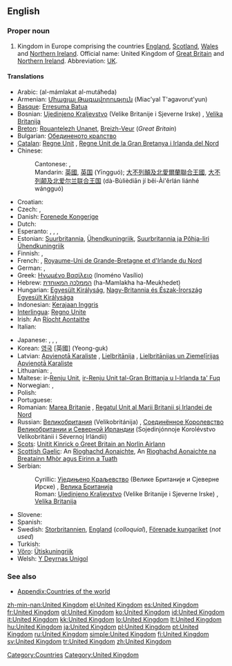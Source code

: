 {{wikipedia}}
==English==

===Proper noun===
{{en-proper noun|sg=[[united|United]] [[kingdom|Kingdom]]}}

# Kingdom in Europe comprising the countries [[England]], [[Scotland]], [[Wales]] and [[Northern Ireland]]. Official name: United Kingdom of [[Great Britain]] and [[Northern Ireland]]. Abbreviation: [[UK]].

====Translations====
{{trans-top|Kingdom in Europe}}
* Arabic: {{Arab|[[المملكة المتحدة]]}} (al-mámlakat al-mutáħeda) {{f}}
* Armenian: [[Միացյալ Թագավորություն]] (Miac'yal T'agavorut'yun)
* [[Basque]]: [[Erresuma Batua]]
* Bosnian: [[Ujedinjeno Kraljevstvo]] (Velike Britanije i Sjeverne Irske) {{n}}, [[Velika Britanija]] {{f}}
* [[Breton]]: [[Rouantelezh Unanet]], [[Breizh-Veur]] (''Great Britain'')
* Bulgarian: [[Обединеното кралство]]
* [[Catalan]]: [[Regne Unit]] {{m}}, [[Regne Unit de la Gran Bretanya i Irlanda del Nord]]
* Chinese:
*: Cantonese: {{tø|yue|英國|tr=jing1 gwok3|sc=Hani|xs=Cantonese}}, {{tø|yue|大英聯合王國|tr=daai6 jing1 lyun4 hap6 wong4 gwok3|sc=Hani|xs=Cantonese}}
*: Mandarin: [[英國]], [[英国]] (Yīngguó); [[大不列顛及北愛爾蘭聯合王國]], [[大不列颠及北爱尔兰联合王国]] (dà-Bùlièdiān jí běi-Ài'ěrlán liánhé wángguó)
* Croatian: {{t-|hr|Ujedinjeno Kraljevstvo|n}}
* Czech: {{t+|cs|Velká Británie|f}}, {{t|cs|Spojené království|n}}
* Danish: [[Forenede Kongerige]]
* Dutch: {{t+|nl|Verenigd Koninkrijk}}
* Esperanto: {{t|eo|Britujo}}, {{t|eo|Britio}}, {{t|eo|Unuiĝinta Regno}}, {{t|eo|Unuiĝinta Regno de Grand-Britio kaj Nord-Irlando}}
* Estonian: [[Suurbritannia]], [[Ühendkuningriik]], [[Suurbritannia ja Põhja-Iiri Ühendkuningriik]]
* Finnish: {{t+|fi|Yhdistynyt kuningaskunta}}, {{t+|fi|Iso-Britannia}}
* French: {{t+|fr|Royaume-Uni|m}}, [[Royaume-Uni de Grande-Bretagne et d'Irlande du Nord]] {{m}}
* German: {{t+|de|Vereinigtes Königreich|n}},  {{t+|de|Großbritannien|n}}
* Greek: [[Ηνωμένο Βασίλειο]] (Inoméno Vasílio) {{n}}
* Hebrew: [[הממלכה המאוחדת]] (ha-Mamlakha ha-Meukhedet)
* Hungarian: [[Egyesült Királyság]], [[Nagy-Britannia és Észak-Írország Egyesült Királysága]]
* Indonesian: [[Kerajaan Inggris]]
* [[Interlingua]]: [[Regno Unite]]
* Irish: An [[Ríocht Aontaithe]]
* Italian: {{t+|it|Regno Unito|m}}
{{trans-mid}}
* Japanese: {{t+|ja|英国|tr=[[えいこく]], Eikoku|sc=Jpan}}, {{t+|ja|イギリス|tr=igirisu|sc=Jpan}}, {{t-|ja|グレートブリテンおよび北アイルランド連合王国|tr=Gurēto Buriten oyobi Kita-Airurando rengō ōkoku|sc=Jpan}}, {{t|ja|連合王国|tr=[[れんごうおうこく]], Rengō ōkoku|sc=Jpan}}
* Korean: [[영국]] [英國] (Yeong-guk)
* Latvian: [[Apvienotā Karaliste]] {{f}}, [[Lielbritānija]] {{f}}, [[Lielbritānijas un Ziemeļīrijas Apvienotā Karaliste]] {{f}}
* Lithuanian: {{t+|lt|Jungtinė Karalystė|xs=Lithuanian}}, {{t+|lt|Didžioji Britanija|xs=Lithuanian}}
* Maltese: ir-[[Renju Unit]], [[ir-Renju Unit tal-Gran Brittanja u l-Irlanda ta' Fuq]]
* Norwegian: {{t+|no|Storbritannia}}, {{t-|no|Det forente kongerike Storbritannia og Nord-Irland}}
* Polish: {{t+|pl|Zjednoczone Królestwo|n}}
* Portuguese: {{t+|pt|Reino Unido|m}}
* Romanian: [[Marea Britanie]] {{f}}, [[Regatul Unit al Marii Britanii şi Irlandei de Nord]] {{n}}
* Russian: [[Великобритания]] (Velikobritánija) {{f}}, [[Соединённое Королевство Великобритании и Северной Ирландии]] (Sojedinjónnoje Korolévstvo Velikobritánii i Sévernoj Irlándii) {{n}}
* [[Scots]]: [[Unitit Kinrick o Greet Britain an Norlin Airlann]]
* [[Scottish Gaelic]]: An [[Rìoghachd Aonaichte]], An [[Rìoghachd Aonaichte na Breatainn Mhòr agus Eirinn a Tuath]]
* Serbian:
*: Cyrillic: [[Уједињено Краљевство]] (Велике Британије и Сјеверне Ирске) {{n}}, [[Велика Британија]] {{f}}
*: Roman: [[Ujedinjeno Kraljevstvo]] (Velike Britanije i Sjeverne Irske) {{n}}, [[Velika Britanija]] {{f}}
* Slovene: {{t+|sl|Združeno kraljestvo|n}}
* Spanish: {{t+|es|Reino Unido|m}}
* Swedish: [[Storbritannien]], [[England]] (''colloquial''), [[Förenade kungariket]] (''not used'')
* Turkish: {{t+|tr|Birleşik Krallık}}
* [[Võro]]: [[Ütiskuningriik]]
* Welsh: [[Y Deyrnas Unigol]]
{{trans-bottom}}

===See also===
* [[Appendix:Countries of the world]]

[[Category:Countries]]
[[Category:United Kingdom]]

[[zh-min-nan:United Kingdom]]
[[el:United Kingdom]]
[[es:United Kingdom]]
[[fr:United Kingdom]]
[[gl:United Kingdom]]
[[ko:United Kingdom]]
[[id:United Kingdom]]
[[it:United Kingdom]]
[[kk:United Kingdom]]
[[lo:United Kingdom]]
[[lt:United Kingdom]]
[[hu:United Kingdom]]
[[ja:United Kingdom]]
[[pl:United Kingdom]]
[[pt:United Kingdom]]
[[ru:United Kingdom]]
[[simple:United Kingdom]]
[[fi:United Kingdom]]
[[sv:United Kingdom]]
[[tr:United Kingdom]]
[[zh:United Kingdom]]